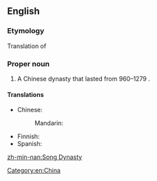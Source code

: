 ==English==

===Etymology===
Translation of {{etyl|cmn|en}} {{m|cmn|宋朝|||tr=Sòng cháo|sc=Hani}}

===Proper noun===
{{en-proper noun|head=[[Song]] [[dynasty]]}}

# A Chinese dynasty that lasted from 960–1279 {{C.E.}}.

====Translations====
{{trans-top|Chinese dynasty}}
* Chinese: 
*: Mandarin: {{t-needed|cmn}}
{{trans-mid}}
* Finnish: {{t|fi|Song-dynastia}}
* Spanish: {{t|es|dinastía Song|f}}
{{trans-bottom}}

[[Category:en:China]]

[[zh-min-nan:Song Dynasty]]